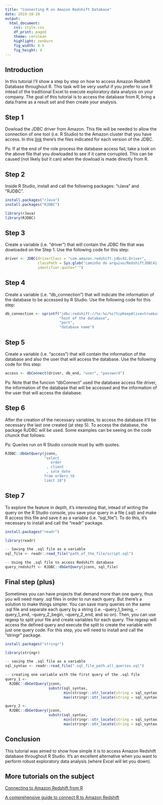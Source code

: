 ```yaml
---
title: "Connecting R on Amazon Redshift Database"
date: 2019-10-28
output:
  html_document:
    css: style.css
    df_print: paged
    theme: cerulean
    highlight: zenburn
    fig_width: 8.5
    fig_height: 4
---
```


## **Introduction**

In this tutorial I'll show a step by step on how to access Amazon Redshift Database throughout R. This task will be very useful if you prefer to use R intead of the traditional Excel to execute exploratory data analysis on your company. The goal of this tutorial is to access the database from R, bring a data.frame as a result set and then create your analysis.

## **Step 1**

Dowload the JDBC driver from Amazon. This file will be needed to allow the connection of one tool (i.e. R Studio) to the Amazon cluster that you have access. In this [link](https://docs.aws.amazon.com/pt_br/redshift/latest/mgmt/configure-jdbc-connection.html#obtain-jdbc-url) there's the files indicated for each version of the JDBC.

Ps: If at the end of the role process the database access fail, take a look on the above file that you dowloaded to see if it came corrupted. This can be caused (not likely but it can) when the dowload is made directly from R.

## **Step 2**

Inside R Studio, install and call the following packages: "rJava" and "RJDBC".

```r
install.packages("rJava")
install.packages("RJDBC")

library(rJava)
library(RJDBC)
```

## **Step 3**

Create a variable (i.e. "driver") that will contain the JDBC file that was dowloaded on the Step 1. Use the following code for this step:

```r
driver <- JDBC(driverClass = "com.amazon.redshift.jdbc41.Driver", 
               classPath = Sys.glob("caminho do arquivo/RedshiftJDBC41-1.1.9.1009.jar"), 
               identifier.quote="`")
```

## **Step 4**

Create a variable (i.e. "db_connection") that will indicate the information of the database to be accessed by R Studio. Use the following code for this step:

```r
db_connection <- sprintf("jdbc:redshift://%s:%s/%s?tcpKeepAlive=true&ssl=true&sslfactory=com.amazon.redshift.ssl.NonValidatingFactory", 
                         "host of the database", 
                         "port", 
                         "database name")
```

## **Step 5**

Create a variable (i.e. "access") that will contain the information of the database and also the user that will access the database. Use the following code for this step:

```r
access <- dbConnect(driver, db_end, "user", "password")
```

Ps: Note that the funcion "dbConnect" used the database access file driver, the information of the database that will be accessed and the information of the user that will access the database.

## **Step 6**

After the creation of the necessary variables, to access the database it'll be necessary the last one created (at step 5). To access the database, the package RJDBC will be used. Some examples can be seeing on the code chunck that follows:

Ps: Queries run on R Studio console must by with quotes.

```r
RJDBC::dbGetQuery(jconn,
                  "select 
                     order
                   , client
                   , sale_date 
                  from orders_tb 
                  limit 10")
```

## **Step 7**

To explore the feature in depth, it's interesting that, intead of writing the query on the R Studio console, you save your query in a file (.sql) and make R access this file and save it as a variable (i.e. "sql_file"). To do this, it's necessary to install and call the "readr" package.

```r
install.packages("readr")

library(readr)

-- Saving the .sql file as a variable
sql_file <- readr::read_file("path_of_the_file/script.sql")

-- Using the .sql file to access Redshift database
query_redshift <- RJDBC::dbGetQuery(jconn, sql_file)
```

## **Final step (plus)**

Sometimes you can have projects that demand more than one query, thus you will need many .sql files in order to run each query. But there's a solution to make things simpler. You can save many queries on the same .sql file and separate each query by a string (i.e. --query_1_being, --query_1_end, --query_2_begin, --query_2_end, and so on). Then, you can use regexp to split your file and create variables for each query. The regexp will access the defined query and execute the split to create the variable with just one query code. For this step, you will need to install and call the "stringr" package.

```r
install.packages("stringr")

library(stringr)

-- saving the .sql file as a variable
sql_syntax <- readr::read_file(".sql_file_path.all_queries.sql")

-- creating one variable with the first query of the .sql file
query_1 <- 
  RJDBC::dbGetQuery(jconn, 
                    substr(sql_syntax, 
                           min(stringr::str_locate(string = sql_syntax, '-- query.1.begin')), 
                           max(stringr::str_locate(string = sql_syntax, '-- query.1.end'))))

query_2 <- 
  RJDBC::dbGetQuery(jconn, 
                    substr(sql_syntax, 
                           min(stringr::str_locate(string = sql_syntax, '-- query.2.begin')), 
                           max(stringr::str_locate(string = sql_syntax, '-- query.2.end'))))
```

## **Conclusion**

This tutorial was aimed to show how simple it is to access Amazon Redshift database throughout R Studio. It's an excellent alternative when you want to perform robust exploratory data analysis (where Excel will let you down).

## **More tutorials on the subject**

[Connecting to Amazon Redshift from R](https://www.progress.com/tutorials/jdbc/connecting-to-amazon-redshift-from-r-via-jdbc-driver)

[A comprehensive guide to connect R to Amazon Redshift](https://www.r-bloggers.com/a-comprehensive-guide-to-connect-r-to-amazon-redshift/)
